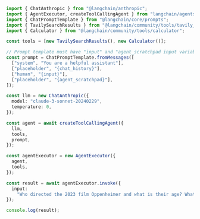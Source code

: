 ```typescript
import { ChatAnthropic } from "@langchain/anthropic";
import { AgentExecutor, createToolCallingAgent } from "langchain/agents";
import { ChatPromptTemplate } from "@langchain/core/prompts";
import { TavilySearchResults } from "@langchain/community/tools/tavily_search";
import { Calculator } from "@langchain/community/tools/calculator";

const tools = [new TavilySearchResults(), new Calculator()];

// Prompt template must have "input" and "agent_scratchpad input variables
const prompt = ChatPromptTemplate.fromMessages([
  ["system", "You are a helpful assistant"],
  ["placeholder", "{chat_history}"],
  ["human", "{input}"],
  ["placeholder", "{agent_scratchpad}"],
]);

const llm = new ChatAnthropic({
  model: "claude-3-sonnet-20240229",
  temperature: 0,
});

const agent = await createToolCallingAgent({
  llm,
  tools,
  prompt,
});

const agentExecutor = new AgentExecutor({
  agent,
  tools,
});

const result = await agentExecutor.invoke({
  input:
    "Who directed the 2023 film Oppenheimer and what is their age? What is their age in days (assume 365 days per year)?",
});

console.log(result);
```
